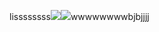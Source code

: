 lissssssss![](images/%F0%9F%8D%84%202023-01-01%2022.05.17.jpeg)![](images/%F0%9F%8D%84%202023-01-01%2022.05.15.jpeg)wwwwwwwwbjbjjjj
